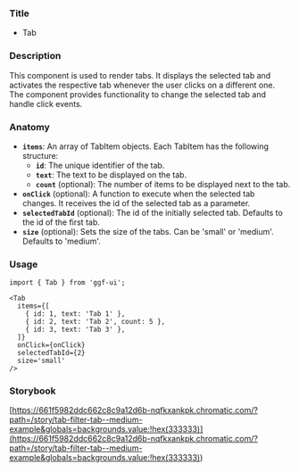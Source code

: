 ### Title

- Tab

### Description

This component is used to render tabs. It displays the selected tab and activates the respective tab whenever the user clicks on a different one. The component provides functionality to change the selected tab and handle click events.

### Anatomy

- **`items`**: An array of TabItem objects. Each TabItem has the following structure:
  - **`id`**: The unique identifier of the tab.
  - **`text`**: The text to be displayed on the tab.
  - **`count`** (optional): The number of items to be displayed next to the tab.
- **`onClick`** (optional): A function to execute when the selected tab changes. It receives the id of the selected tab as a parameter.
- **`selectedTabId`** (optional): The id of the initially selected tab. Defaults to the id of the first tab.
- **`size`** (optional): Sets the size of the tabs. Can be 'small' or 'medium'. Defaults to 'medium'.

### Usage

```tsx
import { Tab } from 'ggf-ui';
```

```tsx
<Tab
  items={[
    { id: 1, text: 'Tab 1' },
    { id: 2, text: 'Tab 2', count: 5 },
    { id: 3, text: 'Tab 3' },
  ]}
  onClick={onClick}
  selectedTabId={2}
  size='small'
/>
```

### Storybook

[https://661f5982ddc662c8c9a12d6b-nqfkxankpk.chromatic.com/?path=/story/tab-filter-tab--medium-example&globals=backgrounds.value:!hex(333333)](<https://661f5982ddc662c8c9a12d6b-nqfkxankpk.chromatic.com/?path=/story/tab-filter-tab--medium-example&globals=backgrounds.value:!hex(333333)>)
